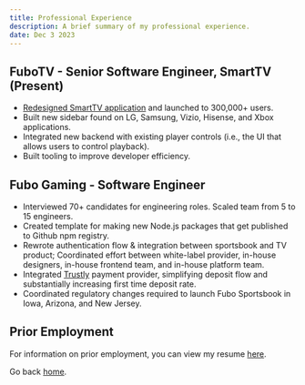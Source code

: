 ```yaml
---
title: Professional Experience
description: A brief summary of my professional experience.
date: Dec 3 2023
---
```


## FuboTV - Senior Software Engineer, SmartTV (Present)
- [Redesigned SmartTV application](https://cordcuttersnews.com/fubo-is-rolling-out-a-new-improved-user-interface-with-re-designed-apps/) and launched to 300,000+ users.
- Built new sidebar found on LG, Samsung, Vizio, Hisense, and Xbox applications.
- Integrated new backend with existing player controls (i.e., the UI that allows users to control playback).
- Built tooling to improve developer efficiency.

## Fubo Gaming - Software Engineer
- Interviewed 70+ candidates for engineering roles. Scaled team from 5 to 15 engineers.
- Created template for making new Node.js packages that get published to Github npm registry.
- Rewrote authentication flow & integration between sportsbook and TV
    product; Coordinated effort between white-label provider, in-house
    designers, in-house frontend team, and in-house platform team.
- Integrated [Trustly](https://us.trustly.com) payment provider, simplifying deposit flow and substantially increasing first time deposit rate.
- Coordinated regulatory changes required to launch Fubo Sportsbook in Iowa, Arizona, and New Jersey.

## Prior Employment
For information on prior employment, you can view my resume [here](/public/docs/resume.pdf).

Go back [home](/).
